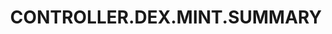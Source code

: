 ---
title: 'CONTROLLER.DEX.MINT.SUMMARY'
openapi: '/en/api-reference/openapi-en.json POST /dex/{chain}/mint'
---